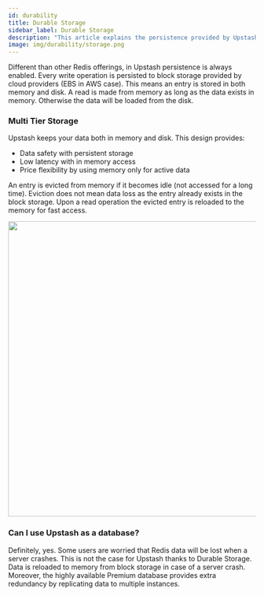 ```yaml
---
id: durability
title: Durable Storage
sidebar_label: Durable Storage
description: "This article explains the persistence provided by Upstash databases."
image: img/durability/storage.png
---
```


Different than other Redis offerings, in Upstash persistence is always enabled. Every write operation is persisted to block storage provided by cloud providers (EBS in AWS case). This means an entry is stored in both memory and disk. A read is made from memory as long as the data exists in memory. Otherwise the data will be loaded from the disk.

### Multi Tier Storage
Upstash keeps your data both in memory and disk. This design provides:
- Data safety with persistent storage
- Low latency with in memory access
- Price flexibility by using memory only for active data

An entry is evicted from memory if it becomes idle (not accessed for a long time). Eviction does not mean data loss as the entry already exists in the block storage. Upon a read operation the evicted entry is reloaded to the memory for fast access.


<img src="/img/durability/storage.png" width="600" />

### Can I use Upstash as a database?

Definitely, yes. Some users are worried that Redis data will be lost when a server crashes. This is not the case for Upstash thanks to Durable Storage. Data is reloaded to memory from block storage in case of a server crash. Moreover, the highly available Premium database provides extra redundancy by replicating data to multiple instances.

